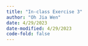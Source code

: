 ```yaml
---
title: "In-class Exercise 3"
author: "Oh Jia Wen"
date: 4/29/2023
date-modified: 4/29/2023
code-fold: false
---
```

